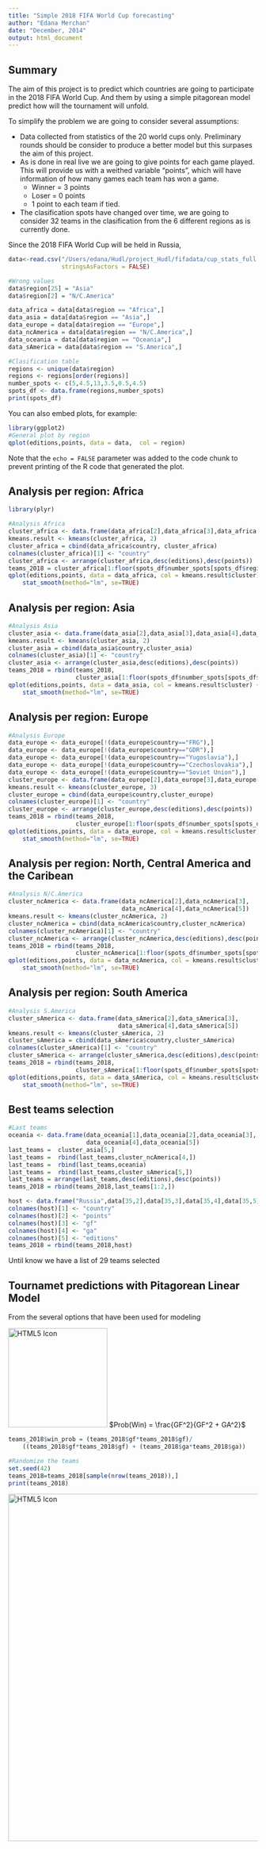 ```yaml
---
title: "Simple 2018 FIFA World Cup forecasting"
author: "Edana Merchan"
date: "December, 2014"
output: html_document
---
```


Summary
------------------

The aim of this project is to predict which countries are going to participate in the 2018 FIFA World Cup. And them by using a simple pitagorean model predict how will the tournament will 
unfold.

To simplify the problem we are going to consider several assumptions:
 
- Data collected from statistics of the 20 world cups only. Preliminary rounds should be consider to produce a better model but this surpases the aim of this project.
- As is done in real live we are going to give points for each game played. This will provide 
  us with a weithed variable "points", which will have information of how many games each team 
  has won a game.
    - Winner = 3 points 
    - Loser = 0 points 
    - 1 point to each team if tied.
- The clasification spots have changed over time, we are going to consider 32 teams in the clasification from the 6 different regions as is currently done. 

Since the 2018 FIFA World Cup will be held in Russia, 

```r
data<-read.csv("/Users/edana/Hudl/project_Hudl/fifadata/cup_stats_full.csv",
               stringsAsFactors = FALSE)

#Wrong values
data$region[25] = "Asia"
data$region[2] = "N/C.America"

data_africa = data[data$region == "Africa",]
data_asia = data[data$region == "Asia",]
data_europe = data[data$region == "Europe",]
data_ncAmerica = data[data$region == "N/C.America",]
data_oceania = data[data$region == "Oceania",]
data_sAmerica = data[data$region == "S.America",]

#Clasification table
regions <- unique(data$region)
regions <- regions[order(regions)]
number_spots <- c(5,4.5,13,3.5,0.5,4.5)
spots_df <- data.frame(regions,number_spots)
print(spots_df)
```

You can also embed plots, for example:

```r
library(ggplot2)
#General plot by region
qplot(editions,points, data = data,  col = region)
```

Note that the `echo = FALSE` parameter was added to the code chunk to prevent printing of the R code that generated the plot.

Analysis per region: Africa
--------------------------------------------
```r

library(plyr)
```

```r
#Analysis Africa
cluster_africa <- data.frame(data_africa[2],data_africa[3],data_africa[4],data_africa[5])
kmeans.result <- kmeans(cluster_africa, 2)
cluster_africa = cbind(data_africa$country, cluster_africa)
colnames(cluster_africa)[1] <- "country"
cluster_africa <- arrange(cluster_africa,desc(editions),desc(points))
teams_2018 = cluster_africa[1:floor(spots_df$number_spots[spots_df$regions == "Africa"]),]  
qplot(editions,points, data = data_africa, col = kmeans.result$cluster) +
    stat_smooth(method="lm", se=TRUE)

```


Analysis per region: Asia
--------------------------------------------
```r
#Analysis Asia
cluster_asia <- data.frame(data_asia[2],data_asia[3],data_asia[4],data_asia[5])
kmeans.result <- kmeans(cluster_asia, 2)
cluster_asia = cbind(data_asia$country,cluster_asia)
colnames(cluster_asia)[1] <- "country"
cluster_asia <- arrange(cluster_asia,desc(editions),desc(points))
teams_2018 = rbind(teams_2018, 
                   cluster_asia[1:floor(spots_df$number_spots[spots_df$regions == "Asia"]),])
qplot(editions,points, data = data_asia, col = kmeans.result$cluster) +
    stat_smooth(method="lm", se=TRUE)
```

Analysis per region: Europe
--------------------------------------------
```r
#Analysis Europe
data_europe <- data_europe[!(data_europe$country=="FRG"),]
data_europe <- data_europe[!(data_europe$country=="GDR"),]
data_europe <- data_europe[!(data_europe$country=="Yugoslavia"),]
data_europe <- data_europe[!(data_europe$country=="Czechoslovakia"),]
data_europe <- data_europe[!(data_europe$country=="Soviet Union"),]
cluster_europe <- data.frame(data_europe[2],data_europe[3],data_europe[4],data_europe[5])
kmeans.result <- kmeans(cluster_europe, 3)
cluster_europe = cbind(data_europe$country,cluster_europe)
colnames(cluster_europe)[1] <- "country"
cluster_europe <- arrange(cluster_europe,desc(editions),desc(points))
teams_2018 = rbind(teams_2018, 
                   cluster_europe[1:floor(spots_df$number_spots[spots_df$regions == "Europe"]),])
qplot(editions,points, data = data_europe, col = kmeans.result$cluster) +
    stat_smooth(method="lm", se=TRUE)
```


Analysis per region: North, Central America and the Caribean
--------------------------------------------
```r
#Analysis N/C.America
cluster_ncAmerica <- data.frame(data_ncAmerica[2],data_ncAmerica[3],
                                data_ncAmerica[4],data_ncAmerica[5])
kmeans.result <- kmeans(cluster_ncAmerica, 2)
cluster_ncAmerica = cbind(data_ncAmerica$country,cluster_ncAmerica)
colnames(cluster_ncAmerica)[1] <- "country"
cluster_ncAmerica <- arrange(cluster_ncAmerica,desc(editions),desc(points))
teams_2018 = rbind(teams_2018, 
                   cluster_ncAmerica[1:floor(spots_df$number_spots[spots_df$regions == "N/C.America"]),])
qplot(editions,points, data = data_ncAmerica, col = kmeans.result$cluster) +
    stat_smooth(method="lm", se=TRUE)
```


Analysis per region: South America
--------------------------------------------
```r
#Analysis S.America
cluster_sAmerica <- data.frame(data_sAmerica[2],data_sAmerica[3],
                               data_sAmerica[4],data_sAmerica[5])
kmeans.result <- kmeans(cluster_sAmerica, 2)
cluster_sAmerica = cbind(data_sAmerica$country,cluster_sAmerica)
colnames(cluster_sAmerica)[1] <- "country"
cluster_sAmerica <- arrange(cluster_sAmerica,desc(editions),desc(points))
teams_2018 = rbind(teams_2018, 
                   cluster_sAmerica[1:floor(spots_df$number_spots[spots_df$regions == "S.America"]),])
qplot(editions,points, data = data_sAmerica, col = kmeans.result$cluster) +
    stat_smooth(method="lm", se=TRUE)
```


Best teams selection
-------------------------------------------

```r
#Last teams
oceania <- data.frame(data_oceania[1],data_oceania[2],data_oceania[3],
                      data_oceania[4],data_oceania[5])
last_teams =  cluster_asia[5,]
last_teams =  rbind(last_teams,cluster_ncAmerica[4,])
last_teams =  rbind(last_teams,oceania)
last_teams =  rbind(last_teams,cluster_sAmerica[5,])
last_teams = arrange(last_teams,desc(editions),desc(points))
teams_2018 = rbind(teams_2018,last_teams[1:2,])

host <- data.frame("Russia",data[35,2],data[35,3],data[35,4],data[35,5])
colnames(host)[1] <- "country"
colnames(host)[2] <- "points"
colnames(host)[3] <- "gf"
colnames(host)[4] <- "ga"
colnames(host)[5] <- "editions"
teams_2018 = rbind(teams_2018,host)
```


Until know we have a list of 29 teams selected 


Tournamet predictions with Pitagorean Linear Model
-----------------------------------------------------
From the several options that have been used for modeling


<img src="./Pythagorean_theorem.png" alt="HTML5 Icon" style="width:200px;height:200px">
$Prob(Win) = \frac{GF^2}{GF^2 + GA^2}$

```r
teams_2018$win_prob = (teams_2018$gf*teams_2018$gf)/
    ((teams_2018$gf*teams_2018$gf) + (teams_2018$ga*teams_2018$ga))
```

```r
#Randomize the teams
set.seed(42)
teams_2018=teams_2018[sample(nrow(teams_2018)),]
print(teams_2018)
```

<img src="./fifa_2018_prediction.jpg" alt="HTML5 Icon" style="width:800px;height:700px">


